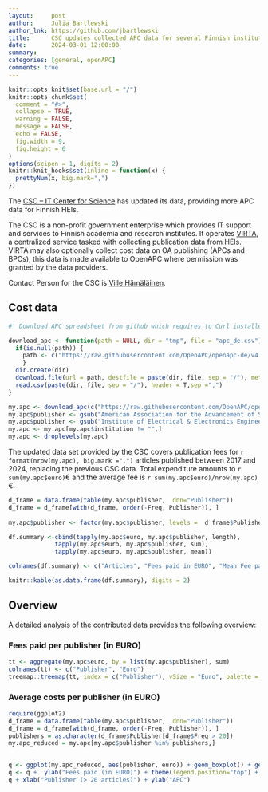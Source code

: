 ```yaml
---
layout:     post
author:     Julia Bartlewski
author_lnk: https://github.com/jbartlewski
title:      CSC updates collected APC data for several Finnish institutions
date:       2024-03-01 12:00:00
summary:    
categories: [general, openAPC]
comments: true
---
```



```r
knitr::opts_knit$set(base.url = "/")
knitr::opts_chunk$set(
  comment = "#>",
  collapse = TRUE,
  warning = FALSE, 
  message = FALSE,
  echo = FALSE,
  fig.width = 9,
  fig.height = 6
)
options(scipen = 1, digits = 2)
knitr::knit_hooks$set(inline = function(x) {
  prettyNum(x, big.mark=",")
})
```

The [CSC – IT Center for Science](https://www.csc.fi/en/home) has updated its data, providing more APC data for Finnish HEIs.

The CSC is a non-profit government enterprise which provides IT support and services to Finnish academia and research institutes. It operates [VIRTA](https://wiki.eduuni.fi/display/cscvirtajtp/VIRTA+in+English), a centralized service tasked with collecting publication data from HEIs. VIRTA may also optionally collect cost data on OA publishing (APCs and BPCs), this data is made available to OpenAPC where permission was granted by the data providers.

Contact Person for the CSC is [Ville Hämäläinen](mailto:virta-julkaisutietopalvelu@csc.fi).

## Cost data

```r
#' Download APC spreadsheet from github which requires to Curl installed

download_apc <- function(path = NULL, dir = "tmp", file = "apc_de.csv"){
  if(is.null(path)) {
    path <- c("https://raw.githubusercontent.com/OpenAPC/openapc-de/v4.121.9-7-6/data/apc_de.csv")
    } 
  dir.create(dir) 
  download.file(url = path, destfile = paste(dir, file, sep = "/"), method = "curl")
  read.csv(paste(dir, file, sep = "/"), header = T,sep =",")
}

my.apc <- download_apc(c("https://raw.githubusercontent.com/OpenAPC/openapc-de/v4.121.9-7-6/data/csc/journals_enriched.csv"))
my.apc$publisher <- gsub("American Association for the Advancement of Science \\(AAAS\\)", "AAAS", my.apc$publisher)
my.apc$publisher <- gsub("Institute of Electrical & Electronics Engineers \\(IEEE\\)", "IEEE", my.apc$publisher)
my.apc <- my.apc[my.apc$institution != "",]
my.apc <- droplevels(my.apc)
```


The updated data set provided by the CSC covers publication fees for `r format(nrow(my.apc), big.mark =",")` articles published between 2017 and 2024, replacing the previous CSC data. Total expenditure amounts to `r sum(my.apc$euro)`€ and the average fee is `r sum(my.apc$euro)/nrow(my.apc)`€.


```r
d_frame = data.frame(table(my.apc$publisher,  dnn="Publisher"))                 
d_frame = d_frame[with(d_frame, order(-Freq, Publisher)), ]                                           
                                    
my.apc$publisher <- factor(my.apc$publisher, levels =  d_frame$Publisher)

df.summary <-cbind(tapply(my.apc$euro, my.apc$publisher, length),
             tapply(my.apc$euro, my.apc$publisher, sum),
             tapply(my.apc$euro, my.apc$publisher, mean))

colnames(df.summary) <- c("Articles", "Fees paid in EURO", "Mean Fee paid")

knitr::kable(as.data.frame(df.summary), digits = 2)
```

## Overview

A detailed analysis of the contributed data provides the following overview:

### Fees paid per publisher (in EURO)

```r
tt <- aggregate(my.apc$euro, by = list(my.apc$publisher), sum)
colnames(tt) <- c("Publisher", "Euro")
treemap::treemap(tt, index = c("Publisher"), vSize = "Euro", palette = "Paired")
```

###  Average costs per publisher (in EURO)

```r
require(ggplot2)
d_frame = data.frame(table(my.apc$publisher,  dnn="Publisher"))                 
d_frame = d_frame[with(d_frame, order(-Freq, Publisher)), ]
publishers = as.character(d_frame$Publisher[d_frame$Freq > 20])
my.apc_reduced = my.apc[my.apc$publisher %in% publishers,]

  
q <- ggplot(my.apc_reduced, aes(publisher, euro)) + geom_boxplot() + geom_point()
q <- q +  ylab("Fees paid (in EURO)") + theme(legend.position="top") + theme_bw(base_size = 18) + coord_flip()
q + xlab("Publisher (> 20 articles)") + ylab("APC")
```
